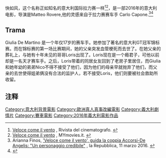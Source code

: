 快如风，这个名称正如知名的意大利国际拉力赛一样<ref><cite class="citation web" style="font-style:normal"> [http://www.cinematografo.it/cinedatabase/film/veloce-come-il-vento/60716/ Veloce come il vento] {{Wayback|url=http://www.cinematografo.it/cinedatabase/film/veloce-come-il-vento/60716/ |date=20200925234006 }}, Rivista del cinematografo. </cite></ref><ref><cite class="citation web" style="font-style:normal"> [http://www.mymovies.it/film/2016/italianrace/ Veloce come il vento] {{Wayback|url=http://www.mymovies.it/film/2016/italianrace/ |date=20201004073623 }}, MYmovies.it. </cite></ref>，是一部2016年的意大利电影，导演是Matteo Rovere,他的灵感来自于拉力赛赛车手 Carlo Capone.<ref name="repubblica"><cite class="citation web" style="font-style:normal"> Arianna Finos, [http://m.repubblica.it/mobile/r/sezioni/spettacoli/cinema/2016/03/11/news/_veloce_come_il_vento_-135227194/ 'Veloce come il vento', guida la coppia Accorsi-De Angelis: "Un personaggio credibile"] {{Wayback|url=http://m.repubblica.it/mobile/r/sezioni/spettacoli/cinema/2016/03/11/news/_veloce_come_il_vento_-135227194/ |date=20160321222006 }}, la Repubblica, 11 marzo 2016. </cite></ref><ref>{{Youtube|autore=BadTaste.it - Il Nuovo Gusto del Cinema|id=JHaMfsUqKl4|titolo=Veloce come il Vento: BadTaste.it intervista il regista Matteo Rovere|data=2 aprile 2016|accesso=7 aprile 2016}}</ref>

== Trama ==

Giulia De Martino 是一个年仅17岁的赛车手。她参加了著名的意大利GT冠军锦标赛。而在锦标赛的第一场比赛期间，她的父亲突发血管梗死而去世了。在她父亲的葬礼上，与她有十年未见的哥哥Loris出现了。Loris现在是一个瘾君子，可他以前却是一名天才赛车手。之后，Loris带着的同居女友回到了老房子里居住，而Giulia和她年幼的弟弟Nico不得不接受了他们，因为他们的母亲早就抛弃了他们，而父亲的去世使得姐弟俩没有合法的监护人，若不接受Loris，他们则要被社会救助所收留。



== 注释 ==
<references />
[[Category:意大利背景電影|Category:意大利背景電影]]
[[Category:歐洲真人真事改編電影|Category:歐洲真人真事改編電影]]
[[Category:義大利劇情片|Category:義大利劇情片]]
[[Category:賽車電影|Category:賽車電影]]
[[Category:2016年義大利電影作品|Category:2016年義大利電影作品]]